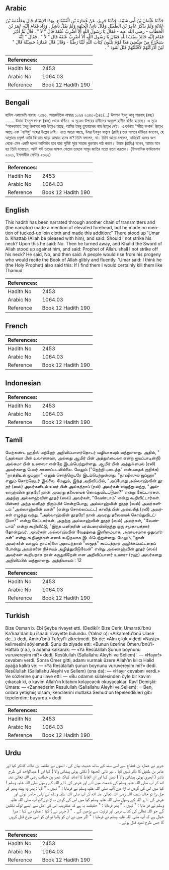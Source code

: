 ## Arabic


<div dir="rtl" lang="ar" style={{fontSize:'larger',backgroundColor:'#f8f9fa',padding:20}}>
حَدَّثَنَا عُثْمَانُ بْنُ أَبِي شَيْبَةَ، حَدَّثَنَا جَرِيرٌ، عَنْ عُمَارَةَ بْنِ الْقَعْقَاعِ، بِهَذَا الإِسْنَادِ قَالَ وَعَلْقَمَةُ بْنُ عُلاَثَةَ وَلَمْ يَذْكُرْ عَامِرَ بْنَ الطُّفَيْلِ وَقَالَ نَاتِئُ الْجَبْهَةِ وَلَمْ يَقُلْ نَاشِزُ ‏.‏ وَزَادَ فَقَامَ إِلَيْهِ عُمَرُ بْنُ الْخَطَّابِ - رضى الله عنه - فَقَالَ يَا رَسُولَ اللَّهِ أَلاَ أَضْرِبُ عُنُقَهُ قَالَ ‏"‏ لاَ ‏"‏ ‏.‏ قَالَ ثُمَّ أَدْبَرَ فَقَامَ إِلَيْهِ خَالِدٌ سَيْفُ اللَّهِ فَقَالَ يَا رَسُولَ اللَّهِ أَلاَ أَضْرِبُ عُنُقَهُ قَالَ ‏"‏ لاَ ‏"‏ ‏.‏ فَقَالَ ‏"‏ إِنَّهُ سَيَخْرُجُ مِنْ ضِئْضِئِ هَذَا قَوْمٌ يَتْلُونَ كِتَابَ اللَّهِ لَيِّنًا رَطْبًا - وَقَالَ قَالَ عُمَارَةُ حَسِبْتُهُ قَالَ ‏"‏ لَئِنْ أَدْرَكْتُهُمْ لأَقْتُلَنَّهُمْ قَتْلَ ثَمُودَ ‏"‏ ‏.‏
</div>
<div style={{backgroundColor:'#f8f9fa',padding:20, marginBottom: 10}}><table> <thead> <tr> <th>References:</th> <th></th> </tr> </thead> <tbody><tr><td>Hadith No</td><td>2453</td></tr><tr><td>Arabic No</td><td>1064.03</td></tr><tr><td>Reference</td><td>Book 12 Hadith 190</td></tr></tbody></table></div>

## Bengali


<div dir="ltr" lang="bn" style={{fontSize:'larger',backgroundColor:'#f8f9fa',padding:20}}>
হাদিস একাডেমি নাম্বারঃ ২৩৪৩, আন্তর্জাতিক নাম্বারঃ ১০৬৪ ২৩৪৩-(১৪৫/...) উসমান ইবনু আবূ শায়বাহ্ (রহঃ) ....... উমারা ইবনুল ক্বা-ক্বা (রহঃ) থেকে বর্ণিত। এ সূত্রেও উপরের হাদীসের অনুরূপ হাদীস বর্ণিত হয়েছে। এ সূত্রে "আলকামাহ ইবনু উলাসার নাম উল্লেখ আছে, আমির ইবনু তুফায়লের নাম উল্লেখ নেই। এ বর্ণনায় "স্ফীত কপাল' উল্লেখ আছে এবং 'নাশিযু' শব্দের উল্লেখ নেই। এতে আরো আছে, উমর ইবনুল খাত্ত্বাব (রাযিঃ) তার সামনে দাঁড়িয়ে বললেন, হে আল্লাহর রসূল! আমি কি তার ঘাড়ে আঘাত হানব না? তিনি বললেন, না। তিনি আরো বললেন, অচিরেই এদের বংশ থেকে এমন একটি দলের আবির্ভাব হবে যারা সুমিষ্ট সুরে সহজে কুরআন পাঠ করবে। উমার (রাযিঃ) বলেন, আমার মনে হয় তিনি বলেছেন, আমি যদি তাদের সাক্ষাৎ পেতাম তাহলে সামূদ জাতির মতো হত্যা করতাম। (ইসলামিক ফাউন্ডেশন ২৩২১, ইসলামীক সেন্টার ২৩২২)
</div>
<div style={{backgroundColor:'#f8f9fa',padding:20, marginBottom: 10}}><table> <thead> <tr> <th>References:</th> <th></th> </tr> </thead> <tbody><tr><td>Hadith No</td><td>2453</td></tr><tr><td>Arabic No</td><td>1064.03</td></tr><tr><td>Reference</td><td>Book 12 Hadith 190</td></tr></tbody></table></div>

## English


<div dir="ltr" lang="en" style={{fontSize:'larger',backgroundColor:'#f8f9fa',padding:20}}>
This hadith has been narrated through another chain of transmitters and (the narrator) made a mention of elevated forehead, but he made no mention of tucked-up loin cloth and made this addition:" There stood up 'Umar b. Khattab (Allah be pleased with him), and said: Should I not strike his neck? Upon this he said: No. Then he turned away, and Khalid the Sword of Allah stood up against him, and said: Prophet of Allah. shall I not strike off his neck? He said, No, and then said: A people would rise from his progeny who would recite the Book of Allah glibly and fluently. 'Umar said: I think he (the Holy Prophet) also said this: If I find them I would certainly kill them like Thamud
</div>
<div style={{backgroundColor:'#f8f9fa',padding:20, marginBottom: 10}}><table> <thead> <tr> <th>References:</th> <th></th> </tr> </thead> <tbody><tr><td>Hadith No</td><td>2453</td></tr><tr><td>Arabic No</td><td>1064.03</td></tr><tr><td>Reference</td><td>Book 12 Hadith 190</td></tr></tbody></table></div>

## French


<div dir="ltr" lang="fr" style={{fontSize:'larger',backgroundColor:'#f8f9fa',padding:20}}>

</div>
<div style={{backgroundColor:'#f8f9fa',padding:20, marginBottom: 10}}><table> <thead> <tr> <th>References:</th> <th></th> </tr> </thead> <tbody><tr><td>Hadith No</td><td>2453</td></tr><tr><td>Arabic No</td><td>1064.03</td></tr><tr><td>Reference</td><td>Book 12 Hadith 190</td></tr></tbody></table></div>

## Indonesian


<div dir="ltr" lang="id" style={{fontSize:'larger',backgroundColor:'#f8f9fa',padding:20}}>

</div>
<div style={{backgroundColor:'#f8f9fa',padding:20, marginBottom: 10}}><table> <thead> <tr> <th>References:</th> <th></th> </tr> </thead> <tbody><tr><td>Hadith No</td><td>2453</td></tr><tr><td>Arabic No</td><td>1064.03</td></tr><tr><td>Reference</td><td>Book 12 Hadith 190</td></tr></tbody></table></div>

## Tamil


<div dir="ltr" lang="ta" style={{fontSize:'larger',backgroundColor:'#f8f9fa',padding:20}}>
மேற்கண்ட ஹதீஸ் மற்றோர் அறிவிப்பாளர்தொடர் வழியாகவும் வந்துள்ளது. அதில், "(அல்கமா பின் உலாஸாவா, அல்லது ஆமிர் பின் அத்துஃபைலா என்ற ஐயப்பாடின்றி) அல்கமா பின் உலாஸா என்றே இடம்பெற்றுள்ளது. ஆமிர் பின் அத்துஃபைல் (ரலி) அவர்களது பெயர் காணப்படவில்லை. மேலும் ("நெற்றி புடைத்த" என்பதைக் குறிக்க) "நாத்திஉல் ஜப்ஹா" எனும் சொற்றொடரே இடம்பெற்றுள்ளது. "நாஷிஸுல் ஜப்ஹா" எனும் சொற்றொடர் இல்லை. மேலும், இந்த அறிவிப்பில், "அப்போது அல்லாஹ்வின் தூதர் (ஸல்) அவர்களிடம் உமர் பின் அல்கத்தாப் (ரலி) அவர்கள் எழுந்து வந்து, "அல்லாஹ்வின் தூதரே! நான் அவரது தலையைக் கொய்துவிடட்டுமா?" என்று கேட்டார்கள். அதற்கு அல்லாஹ்வின் தூதர் (ஸல்) அவர்கள், "வேண்டாம்" என்று கூறிவிட்டார்கள். பின்னர் அந்த மனிதர் திரும்பிச் சென்றபோது, அல்லாஹ்வின் தூதர் (ஸல்) அவர்களிடம் "அல்லாஹ்வின் வாள்" (என்று சொல்லப்பட்ட) காலித் பின் அல்வலீத் (ரலி) அவர்கள் எழுந்து வந்து, "அல்லாஹ்வின் தூதரே! நான் அவரது தலையைக் கொய்துவிடட்டுமா?" என்று கேட்டார்கள். அதற்கு அல்லாஹ்வின் தூதர் (ஸல்) அவர்கள், "வேண்டாம்" என்று கூறிவிட்டு, "இந்த மனிதரின் பரம்பரையிலிருந்து ஒரு சமுதாயத்தார் தோன்றுவர். அவர்கள் அல்லாஹ்வின் வேதத்தை இனிமையாக, அநாயசமாக ஓதுவார்கள்" என்று கூறினார்கள் எனக் கூடுதலாக இடம்பெற்றுள்ளது. மேலும், "நான் அவர்க(ள் வாழும் நாட்க)ளை அடைந்தால் "ஸமூத்" கூட்டத்தார் அழிக்கப்பட்டதைப் போன்று அவர்களை நிச்சயம் அழித்துவிடுவேன்" என்று அல்லாஹ்வின் தூதர் (ஸல்) அவர்கள் கூறியதாக நான் கருதுகிறேன் என அறிவிப்பாளர் உமாரா (ரஹ்) அவர்களது அறிவிப்பில் வந்துள்ளது. அத்தியாயம் : 12
</div>
<div style={{backgroundColor:'#f8f9fa',padding:20, marginBottom: 10}}><table> <thead> <tr> <th>References:</th> <th></th> </tr> </thead> <tbody><tr><td>Hadith No</td><td>2453</td></tr><tr><td>Arabic No</td><td>1064.03</td></tr><tr><td>Reference</td><td>Book 12 Hadith 190</td></tr></tbody></table></div>

## Turkish


<div dir="ltr" lang="tr" style={{fontSize:'larger',backgroundColor:'#f8f9fa',padding:20}}>
Bize Osman b. Ebî Şeybe rivayet etti. (Dediki): Bize Cerir, Umaratü'bnü Ka'kaa'dan bu isnadi rivayette bulundu. (Yalnız o): «Alkametü'bnü Ulase de...) dedi, Amiru'bnü Tufeyl'i zikretmedi. Bir de: «Alnı çıkık.» dedi «Nasiz» kelimesini söylemedi. Şunu da ziyade etti: «Bunun üzerine Ömeru'bnü'l-Hattab (r.a.), o adama kalkarak: — «Ya Resûlallah Şunun boynunu vuruvereyim mi?» dedi. Resûlullah (Sallallahu Aleyhi ve Sellem)'. — «Hayır!» cevabını verdi. Sonra Ömer gitti, adamı vurmak üzere Allah'ın kılıcı Halid ayağa kalktı ve: — «Ya Resûlallah şunun boynunu vuruvereyim mi?» dedi. Resûlullah (Sallallahu Aleyhi ve Sellem) (ona da): — «Hayır cevabını verdi.» Ve sözlerine şunu ilave etti: — «Bu odamın sülalesinden öyle bir kavim çıkacak ki, o kavim Allah'ın kitabını kolaycacık okuyacaklar. Ravî Demişki: Umara: — «Zannederim Resulullah (Sallallahu Aleyhi ve Sellem): —Ben, onlara yetişmiş olsam, kendilerini mutlaka Semud'un tepelendikleri gibi tepelerdim; buyurdu.» dedi
</div>
<div style={{backgroundColor:'#f8f9fa',padding:20, marginBottom: 10}}><table> <thead> <tr> <th>References:</th> <th></th> </tr> </thead> <tbody><tr><td>Hadith No</td><td>2453</td></tr><tr><td>Arabic No</td><td>1064.03</td></tr><tr><td>Reference</td><td>Book 12 Hadith 190</td></tr></tbody></table></div>

## Urdu


<div dir="rtl" lang="ur" style={{fontSize:'larger',backgroundColor:'#f8f9fa',padding:20}}>
جریر نے عمارہ بن قعقاع سے اسی سند کے ساتھ حدیث بیان کی ، انھوں نے علقمہ بن علاثہ کاذکر کیا اور عامر بن طفیل کا ذکر نہیں کیا ۔ نیز ناتي الجبهة ( نکلی ہوئی پیشانی والا ) کہا اور ( عبدالواحد کی طرح ناشز ( ابھری ہوئی پیشانی والا ) نہیں کہا اور ان الفاظ کا اضافہ کیاکہ عمر بن خطاب رضی اللہ تعالیٰ عنہ اٹھ کر آپ صلی اللہ علیہ وسلم کی خدمت میں آئے اور عرض کی : اے اللہ کے رسول صلی اللہ علیہ وسلم !کیا میں اس کی گردن نہ اڑا دوں؟آپ صلی اللہ علیہ وسلم نے فرمایا : " نہیں ۔ " کہا : پھر وہ پیٹھ پھیر کر چل پڑا تو خالد سیف اللہ رضی اللہ تعالیٰ عنہ اٹھ کر آپ صلی اللہ علیہ وسلم کے پاس حاضر ہوئے اور عرض کی : اے اللہ کے رسول صلی اللہ علیہ وسلم کیا میں اس کی گردن نہ اڑادوں؟تو آپ صلی اللہ علیہ وسلم نے فر مایا : " نہیں ۔ " پھر فرمایا : " حقیقت یہ ہے کہ عنقریب اس کی اصل سے ایسے لوگ نکلیں گے جو اللہ تعالیٰ کی کتاب نرمی اور تراوٹ سے پڑھیں گے ۔ " ( جریر نے ) کہا : عمارہ نے کہا : میرا خیال ہے کہ آپ صلی اللہ علیہ وسلم نے فرمایا : " اگر میں نے ان کو پالیا تو ان کو اسی طرح قتل کروں گا جس طرح ثمود قتل ہوئے ۔
</div>
<div style={{backgroundColor:'#f8f9fa',padding:20, marginBottom: 10}}><table> <thead> <tr> <th>References:</th> <th></th> </tr> </thead> <tbody><tr><td>Hadith No</td><td>2453</td></tr><tr><td>Arabic No</td><td>1064.03</td></tr><tr><td>Reference</td><td>Book 12 Hadith 190</td></tr></tbody></table></div>